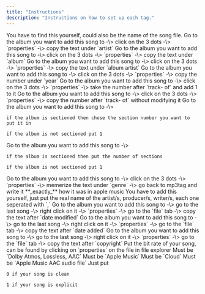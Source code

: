 ```yaml
---
title: "Instructions"
description: "Instructions on how to set up each tag."
---
```


<ParamField query="Title">
  <Card horizontal>
    You have to find this yourself, could also be the name of the song file.
  </Card>
</ParamField>

<ParamField query="Artist">
  <Card horizontal>
    Go to the album you want to add this song to -\> click on the 3 dots -\> `properties` -\> copy the text under `artist`
  </Card>
</ParamField>

<ParamField query="Album">
  <Card horizontal>
    Go to the album you want to add this song to -\> click on the 3 dots -\> `properties` -\> copy the text under `album`
  </Card>
</ParamField>

<ParamField query="Album Artist">
  <Card horizontal>
    Go to the album you want to add this song to -\> click on the 3 dots -\> `properties` -\> copy the text under `album artist`
  </Card>
</ParamField>

<ParamField query="Year">
  <Card horizontal>
    Go to the album you want to add this song to -\> click on the 3 dots -\> `properties` -\> copy the number under `year`
  </Card>
</ParamField>

<ParamField query="Track">
  <Card horizontal>
    Go to the album you want to add this song to -\> click on the 3 dots -\> `properties` -\> take the number after `track-  of` and add 1 to it
  </Card>
</ParamField>

<ParamField query="Total Tracks">
  <Card horizontal>
    Go to the album you want to add this song to -\> click on the 3 dots -\> `properties` -\> copy the number after `track-  of` without modifying it
  </Card>
</ParamField>

<ParamField query="Discnumber">
  <Card horizontal>
    Go to the album you want to add this song to -\>

    if the album is sectioned then chose the section number you want to put it in

    if the album is not sectioned put 1
  </Card>
</ParamField>

<ParamField query="Total Discs">
  <Card horizontal>
    Go to the album you want to add this song to -\>

    if the album is sectioned then put the number of sections

    if the album is not sectioned put 1
  </Card>
</ParamField>

<ParamField query="Genre">
  <Card horizontal>
    Go to the album you want to add this song to -\> click on the 3 dots -\> `properties` -\> memerize the text under `genre` -\> go back to mp3tag and write it **_exactly_** how it was in apple music
  </Card>
</ParamField>

<ParamField query="Composer">
  <Card horizontal>
    You have to add this yourself, just put the real name of the artist/s, producer/s, writer/s, each one seperated with `,`
  </Card>
</ParamField>

<ParamField query="Date Modified">
  <Card horizontal>
    Go to the album you want to add this song to -\> go to the last song -\> right click on it -\> `properties` -\> go to the `file` tab -\> copy the text after `date modified`
  </Card>
</ParamField>

<ParamField query="Date Added">
  <Card horizontal>
    Go to the album you want to add this song to -\> go to the last song -\> right click on it -\> `properties` -\> go to the `file` tab -\> copy the text after `date added`
  </Card>
</ParamField>

<ParamField query="Copyright">
  <Card horizontal>
    Go to the album you want to add this song to -\> go to the last song -\> right click on it -\> `properties` -\> go to the `file` tab -\> copy the text after `copyright`
  </Card>
</ParamField>

<ParamField query="Bitrate">
  <Card horizontal>
    Put the bit rate of your song, can be found by clicking on `properties` on the file in file explorer
  </Card>
</ParamField>

<Card horizontal>
  Must be `Dolby Atmos, Lossless, AAC`
</Card>

<ParamField query="Cloud Status">
  <Card horizontal>
    Must be `Apple Music`
  </Card>
</ParamField>

<ParamField query="Location">
  <Card horizontal>
    Must be `Cloud`
  </Card>
</ParamField>

<ParamField query="Kind">
  <Card horizontal>
    Must be `Apple Music AAC audio file`
  </Card>
</ParamField>

<ParamField query="ITUNESADVISORY">
  <Card horizontal>
    Just put 

    0 if your song is clean

    1 if your song is explicit
  </Card>
</ParamField>